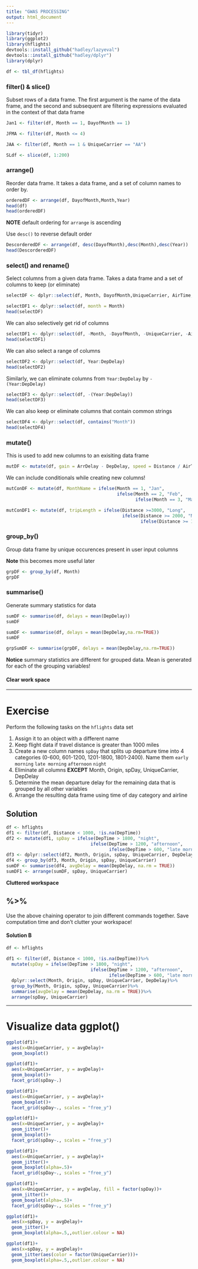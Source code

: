 ```yaml
---
title: "GWAS PROCESSING"
output: html_document
---
```



```r
library(tidyr)
library(ggplot2)
library(hflights)
devtools::install_github("hadley/lazyeval")
devtools::install_github("hadley/dplyr")
library(dplyr)
```


```r
df <- tbl_df(hflights)
```

### filter() & slice()

Subset rows of a data frame. The first argument is the name of the data frame, and the second and subsequent are filtering expressions evaluated in the context of that data frame

```r
Jan1 <- filter(df, Month == 1, DayofMonth == 1)

JFMA <- filter(df, Month <= 4)

JAA <- filter(df, Month == 1 & UniqueCarrier == "AA")

SLdf <- slice(df, 1:200)
```

### arrange()

Reorder data frame. It takes a data frame, and a set of column names to order by.

```r
orderedDF <- arrange(df, DayofMonth,Month,Year)
head(df)
head(orderedDF)
```

**NOTE** default ordering for `arrange` is ascending 

Use `desc()` to reverse default order

```r
DescorderedDF <- arrange(df, desc(DayofMonth),desc(Month),desc(Year))
head(DescorderedDF)
```

### select() and rename()

Select columns from a given data frame. Takes a data frame and a set of columns to keep (or eliminate)

```r
selectDF <- dplyr::select(df, Month, DayofMonth,UniqueCarrier, AirTime, ArrDelay)

selectDF1 <- dplyr::select(df, month = Month)
head(selectDF)
```

We can also selectively get rid of columns

```r
selectDF1 <- dplyr::select(df, -Month, -DayofMonth, -UniqueCarrier, -AirTime, -ArrDelay)
head(selectDF1)
```

We can also select a range of columns

```r
selectDF2 <- dplyr::select(df, Year:DepDelay)
head(selectDF2)
```

Similarly, we can eliminate columns from `Year:DepDelay` by `-(Year:DepDelay)`

```r
selectDF3 <- dplyr::select(df, -(Year:DepDelay))
head(selectDF3)
```

We can also keep or eliminate columns that contain common strings

```r
selectDF4 <- dplyr::select(df, contains("Month"))
head(selectDF4)
```

### mutate()

This is used to add new columns to an exisiting data frame

```r
mutDF <- mutate(df, gain = ArrDelay - DepDelay, speed = Distance / AirTime * 60)
```

We can include conditionals while creating new columns!

```r
mutConDF <- mutate(df, MonthName = ifelse(Month == 1, "Jan",
                                          ifelse(Month == 2, "Feb",
                                                 ifelse(Month == 3, "Mar", "etc"))))

mutConDF1 <- mutate(df, tripLength = ifelse(Distance >=3000, "Long",
                                            ifelse(Distance >= 2000, "Medium",
                                                   ifelse(Distance >= 100, "Short", "Consider Driving"))))
```

### group_by()

Group data frame by unique occurences present in user input columns

**Note** this becomes more useful later

```r
grpDF <- group_by(df, Month)
grpDF
```

### summarise()

Generate summary statistics for data

```r
sumDF <- summarise(df, delays = mean(DepDelay))
sumDF

sumDF <- summarise(df, delays = mean(DepDelay,na.rm=TRUE))
sumDF

grpSumDF <- summarise(grpDF, delays = mean(DepDelay,na.rm=TRUE))
```

**Notice** summary statistics are different for grouped data. Mean is generated for each of the grouping variables!

#### Clear work space

--------------

# Exercise

Perform the following tasks on the `hflights` data set

1. Assign it to an object with a different name
2. Keep flight data if travel distance is greater than 1000 miles
3. Create a new column names `spDay` that splits up departure time into 4 categories (0-600, 601-1200, 1201-1800, 1801-2400). Name them `early morning` `late morning` `afternoon` `night`
4. Eliminate all columns **EXCEPT** Month, Origin, spDay, UniqueCarrier, DepDelay
5. Determine the mean departure delay for the remaining data that is grouped by all other variables
6. Arrange the resulting data frame using time of day category and airline

## Solution

```r
df <- hflights
df1 <- filter(df, Distance < 1000, !is.na(DepTime))
df2 <- mutate(df1, spDay = ifelse(DepTime > 1800, "night",
                                ifelse(DepTime > 1200, "afternoon",
                                       ifelse(DepTime > 600, "late morning", "early morning"))))
df3 <- dplyr::select(df2, Month, Origin, spDay, UniqueCarrier, DepDelay)
df4 <- group_by(df3, Month, Origin, spDay, UniqueCarrier)
sumDF <- summarise(df4, avgDelay = mean(DepDelay, na.rm = TRUE))
sumDF1 <- arrange(sumDF, spDay, UniqueCarrier)
```

**Cluttered workspace**

## %>%

Use the above chaining operator to join different commands together. Save computation time and don't clutter your workspace!

#### Solution B

```r
df <- hflights

df1 <- filter(df, Distance < 1000, !is.na(DepTime))%>%
  mutate(spDay = ifelse(DepTime > 1800, "night",
                                ifelse(DepTime > 1200, "afternoon",
                                       ifelse(DepTime > 600, "late morning", "early morning"))))%>%
  dplyr::select(Month, Origin, spDay, UniqueCarrier, DepDelay)%>%
  group_by(Month, Origin, spDay, UniqueCarrier)%>%
  summarise(avgDelay = mean(DepDelay, na.rm = TRUE))%>%
  arrange(spDay, UniqueCarrier)
```

---------------

# Visualize data ggplot()

```r
ggplot(df1)+
  aes(x=UniqueCarrier, y = avgDelay)+
  geom_boxplot()
```



```r
ggplot(df1)+
  aes(x=UniqueCarrier, y = avgDelay)+
  geom_boxplot()+
  facet_grid(spDay~.)
```



```r
ggplot(df1)+
  aes(x=UniqueCarrier, y = avgDelay)+
  geom_boxplot()+
  facet_grid(spDay~., scales = "free_y")
```



```r
ggplot(df1)+
  aes(x=UniqueCarrier, y = avgDelay)+
  geom_jitter()+
  geom_boxplot()+
  facet_grid(spDay~., scales = "free_y")
```



```r
ggplot(df1)+
  aes(x=UniqueCarrier, y = avgDelay)+
  geom_jitter()+
  geom_boxplot(alpha=.5)+
  facet_grid(spDay~., scales = "free_y")
```


```r
ggplot(df1)+
  aes(x=UniqueCarrier, y = avgDelay, fill = factor(spDay))+
  geom_jitter()+
  geom_boxplot(alpha=.5)+
  facet_grid(spDay~., scales = "free_y")
```


```r
ggplot(df1)+
  aes(x=spDay, y = avgDelay)+
  geom_jitter()+
  geom_boxplot(alpha=.5,,outlier.colour = NA)
```



```r
ggplot(df1)+
  aes(x=spDay, y = avgDelay)+
  geom_jitter(aes(color = factor(UniqueCarrier)))+
  geom_boxplot(alpha=.5,,outlier.colour = NA)
```


```r

```






